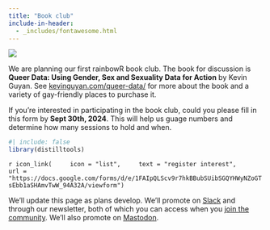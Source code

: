 ```yaml
---
title: "Book club"
include-in-header: 
  - _includes/fontawesome.html
---
```

:::{.aside}
![](images/book-club/queer-data.jpeg)
:::

We are planning our first rainbowR book club. The book for discussion is **Queer Data: Using Gender, Sex and Sexuality Data for Action** by Kevin Guyan. See [kevinguyan.com/queer-data/](https://kevinguyan.com/queer-data/){target="_blank"} for more about the book and a variety of gay-friendly places to purchase it.

If you're interested in participating in the book club, could you please fill in this form by **Sept 30th, 2024**. This will help us guage numbers and determine how many sessions to hold and when. 

```r
#| include: false
library(distilltools)
```

`r icon_link(
    icon = "list",
    text = "register interest",
    url = "https://docs.google.com/forms/d/e/1FAIpQLScv9r7hkBBubSUibSGQYHWyNZoGTsEbb1aSHAmvTwW_94A32A/viewform")`


We'll update this page as plans develop. We'll promote on [Slack](https://rainbowr.slack.com) and through our newsletter, both of which you can access when you [join the community](https://docs.google.com/forms/d/1y7SOWE3IW-fpR_5Cd4mK-CMUpFZ-hvhY4cTj34JqTVE/){target="_blank"}. We'll also promote on [Mastodon](https://tech.lgbt/@rainbowR){target="_blank"}. 


